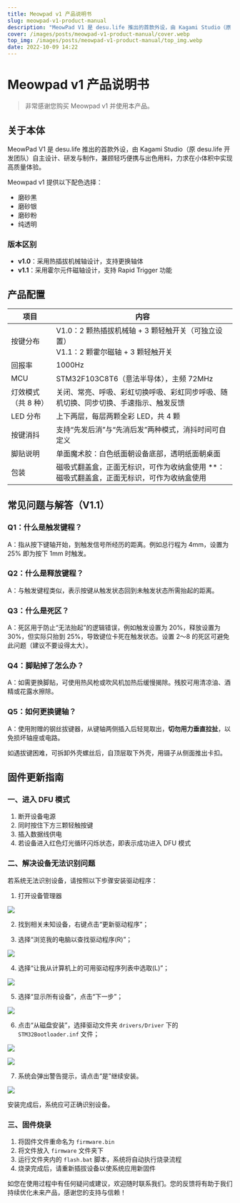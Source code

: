 ```yaml
---
title: Meowpad v1 产品说明书
slug: meowpad-v1-product-manual
description: "MeowPad V1 是 desu.life 推出的首款外设，由 Kagami Studio（原 desu.life 开发团队）自主设计、研发与制作，兼顾轻巧便携与出色用料，力求在小体积中实现高质量体验。"
cover: /images/posts/meowpad-v1-product-manual/cover.webp
top_img: /images/posts/meowpad-v1-product-manual/top_img.webp
date: 2022-10-09 14:22
---
```


# Meowpad v1 产品说明书

> 非常感谢您购买 Meowpad v1 并使用本产品。

## 关于本体

MeowPad V1 是 desu.life 推出的首款外设，由 Kagami Studio（原 desu.life 开发团队）自主设计、研发与制作，兼顾轻巧便携与出色用料，力求在小体积中实现高质量体验。

Meowpad v1 提供以下配色选择：

- 磨砂黑
- 磨砂银
- 磨砂粉
- 纯透明

### 版本区别

- **v1.0**：采用热插拔机械轴设计，支持更换轴体
- **v1.1**：采用霍尔元件磁轴设计，支持 Rapid Trigger 功能

## 产品配置

| 项目          | 内容                                                                           |
| ----------- | ---------------------------------------------------------------------------- |
| 按键分布        | V1.0：2 颗热插拔机械轴 + 3 颗轻触开关（可独立设置）<br />V1.1：2 颗霍尔磁轴 + 3 颗轻触开关                    |
| 回报率         | 1000Hz                                                                       |
| MCU         | STM32F103C8T6（意法半导体），主频 72MHz                                                |
| 灯效模式（共 8 种） | 关闭、常亮、呼吸、彩虹切换呼吸、彩虹同步呼吸、随机切换、同步切换、手速指示、触发反馈                                   |
| LED 分布      | 上下两层，每层两颗全彩 LED，共 4 颗                                                        |
| 按键消抖        | 支持“先发后消”与“先消后发”两种模式，消抖时间可自定义                                                 |
| 脚贴说明        | 单面魔术胶：白色纸面朝设备底部，透明纸面朝桌面                                                      |
| 包装          | 磁吸式翻盖盒，正面无标识，可作为收纳盒使用                             \*\*：磁吸式翻盖盒，正面无标识，可作为收纳盒使用 |


## 常见问题与解答（V1.1）

### Q1：什么是触发键程？

A：指从按下键轴开始，到触发信号所经历的距离。例如总行程为 4mm，设置为 25% 即为按下 1mm 时触发。

### Q2：什么是释放键程？

A：与触发键程类似，表示按键从触发状态回到未触发状态所需抬起的距离。

### Q3：什么是死区？

A：死区用于防止“无法抬起”的逻辑错误，例如触发设置为 20%，释放设置为 30%，但实际只抬到 25%，导致键位卡死在触发状态。设置 2～8 的死区可避免此问题（建议不要设得太大）。

### Q4：脚贴掉了怎么办？

A：如需更换脚贴，可使用热风枪或吹风机加热后缓慢揭除。残胶可用清凉油、酒精或花露水擦除。

### Q5：如何更换键轴？

A：使用附赠的钢丝拔键器，从键轴两侧插入后轻晃取出，**切勿用力垂直拉扯**，以免损坏轴座或电路。

如遇拔键困难，可拆卸外壳螺丝后，自顶层取下外壳，用镊子从侧面推出卡扣。

## 固件更新指南

### 一、进入 DFU 模式

1. 断开设备电源
2. 同时按住下方三颗轻触按键
3. 插入数据线供电
4. 若设备进入红色灯光循环闪烁状态，即表示成功进入 DFU 模式

### 二、解决设备无法识别问题

若系统无法识别设备，请按照以下步骤安装驱动程序：

1. 打开设备管理器

![](/images/posts/meowpad-v1-product-manual/1.webp)

2. 找到相关未知设备，右键点击“更新驱动程序”；

3. 选择“浏览我的电脑以查找驱动程序(R)”；

![](/images/posts/meowpad-v1-product-manual/2.webp)

4. 选择“让我从计算机上的可用驱动程序列表中选取(L)”；

![](/images/posts/meowpad-v1-product-manual/3.webp)

5. 选择“显示所有设备”，点击“下一步”；

![](/images/posts/meowpad-v1-product-manual/4.webp)

6. 点击“从磁盘安装”，选择驱动文件夹 `drivers/Driver` 下的 `STM32Bootloader.inf` 文件；

![](/images/posts/meowpad-v1-product-manual/5.webp)

![](/images/posts/meowpad-v1-product-manual/6.webp)

7. 系统会弹出警告提示，请点击“是”继续安装。

![](/images/posts/meowpad-v1-product-manual/7.webp)

安装完成后，系统应可正确识别设备。

### 三、固件烧录

1. 将固件文件重命名为 `firmware.bin`
2. 将文件放入 `firmware` 文件夹下
3. 运行文件夹内的 `flash.bat` 脚本，系统将自动执行烧录流程
4. 烧录完成后，请重新插拔设备以使系统应用新固件


如您在使用过程中有任何疑问或建议，欢迎随时联系我们。您的反馈将有助于我们持续优化未来产品，感谢您的支持与信赖！
